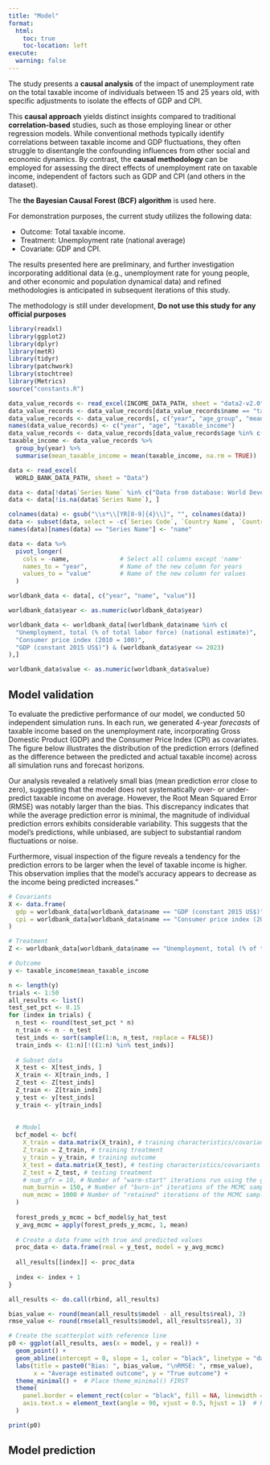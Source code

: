 ```yaml
---
title: "Model"
format: 
  html:
    toc: true
    toc-location: left
execute:
  warning: false
---
```


The study presents a **causal analysis** of the impact of unemployment rate on the total taxable income of individuals between 15 and 25 years old, with specific adjustments to isolate the effects of GDP and CPI.

This **causal approach** yields distinct insights compared to traditional **correlation-based** studies, such as those employing linear or other regression models. While conventional methods typically identify correlations between taxable income and GDP fluctuations, they often struggle to disentangle the confounding influences from other social and economic dynamics. By contrast, the **causal methodology** can be employed for assessing the direct effects of unemployment rate on taxable income, independent of factors such as GDP and CPI (and others in the dataset).

The **the Bayesian Causal Forest (BCF) algorithm** is used here.

For demonstration purposes, the current study utilizes the following data:

- Outcome: Total taxable income.
- Treatment: Unemployment rate (national average)
- Covariate: GDP and CPI.

The results presented here are preliminary, and further investigation incorporating additional data (e.g., unemployment rate for young people, and other economic and population dynamical data) and refined methodologies is anticipated in subsequent iterations of this study.

The methodology is still under development, **Do not use this study for any official purposes**

```r
library(readxl)
library(ggplot2)
library(dplyr)
library(metR)
library(tidyr)
library(patchwork)
library(stochtree)
library(Metrics)
source("constants.R")
```

```r
data_value_records <- read_excel(INCOME_DATA_PATH, sheet = "data2-v2.0", skip=1)
data_value_records <- data_value_records[data_value_records$name == "taxable_income", ]
data_value_records <- data_value_records[, c("year", "age_group", "mean_value_rr3")]
names(data_value_records) <- c("year", "age", "taxable_income")
data_value_records <- data_value_records[data_value_records$age %in% c("[15,20)", "[20,25)"), ]
taxable_income <- data_value_records %>%
  group_by(year) %>%
  summarise(mean_taxable_income = mean(taxable_income, na.rm = TRUE))
```

```r
data <- read_excel(
  WORLD_BANK_DATA_PATH, sheet = "Data")

data <- data[!data$`Series Name` %in% c("Data from database: World Development Indicators", "Last Updated: 04/15/2025"  ), ]
data <- data[!is.na(data$`Series Name`), ]

colnames(data) <- gsub("\\s*\\[YR[0-9]{4}\\]", "", colnames(data))
data <- subset(data, select = -c(`Series Code`, `Country Name`, `Country Code`))
names(data)[names(data) == "Series Name"] <- "name"

data <- data %>%
  pivot_longer(
    cols = -name,              # Select all columns except 'name'
    names_to = "year",         # Name of the new column for years
    values_to = "value"        # Name of the new column for values
  )

worldbank_data <- data[, c("year", "name", "value")]

worldbank_data$year <- as.numeric(worldbank_data$year)

worldbank_data <- worldbank_data[(worldbank_data$name %in% c(
  "Unemployment, total (% of total labor force) (national estimate)",
  "Consumer price index (2010 = 100)", 
  "GDP (constant 2015 US$)") & (worldbank_data$year <= 2023)
),]

worldbank_data$value <- as.numeric(worldbank_data$value)

```

## Model validation

To evaluate the predictive performance of our model, we conducted 50 independent simulation runs. In each run, we generated 4-year _forecasts_ of taxable income based on the unemployment rate, incorporating Gross Domestic Product (GDP) and the Consumer Price Index (CPI) as covariates. The figure below illustrates the distribution of the prediction errors (defined as the difference between the predicted and actual taxable income) across all simulation runs and forecast horizons.

Our analysis revealed a relatively small bias (mean prediction error close to zero), suggesting that the model does not systematically over- or under-predict taxable income on average. However, the Root Mean Squared Error (RMSE) was notably larger than the bias. This discrepancy indicates that while the average prediction error is minimal, the magnitude of individual prediction errors exhibits considerable variability. This suggests that the model's predictions, while unbiased, are subject to substantial random fluctuations or noise.

Furthermore, visual inspection of the figure reveals a tendency for the prediction errors to be larger when the level of taxable income is higher. This observation implies that the model's accuracy appears to decrease as the income being predicted increases."

```r
# Covariants
X <- data.frame(
  gdp = worldbank_data[worldbank_data$name == "GDP (constant 2015 US$)",]$value,
  cpi = worldbank_data[worldbank_data$name == "Consumer price index (2010 = 100)",]$value
)

# Treatment
Z <- worldbank_data[worldbank_data$name == "Unemployment, total (% of total labor force) (national estimate)",]$value

# Outcome
y <- taxable_income$mean_taxable_income

n <- length(y)
trials <- 1:50
all_results <- list()
test_set_pct <- 0.15
for (index in trials) {
  n_test <- round(test_set_pct * n)
  n_train <- n - n_test
  test_inds <- sort(sample(1:n, n_test, replace = FALSE))
  train_inds <- (1:n)[!((1:n) %in% test_inds)]
  
  # Subset data
  X_test <- X[test_inds, ]
  X_train <- X[train_inds, ]
  Z_test <- Z[test_inds]
  Z_train <- Z[train_inds]
  y_test <- y[test_inds]
  y_train <- y[train_inds]
  
  
  # Model
  bcf_model <- bcf(
    X_train = data.matrix(X_train), # training characteristics/covariants
    Z_train = Z_train, # training treatment
    y_train = y_train, # training outcome
    X_test = data.matrix(X_test), # testing characteristics/covariants
    Z_test = Z_test, # testing treatment
    # num_gfr = 10, # Number of "warm-start" iterations run using the grow-from-root algorithm (He and Hahn, 2021).
    num_burnin = 150, # Number of "burn-in" iterations of the MCMC sampler. Defaults to 0. Ignored if num_gfr > 0.
    num_mcmc = 1000 # Number of "retained" iterations of the MCMC sampler. Defaults to 100. If this is set to 0, GFR (XBART) samples will be retained.
  )
  
  forest_preds_y_mcmc = bcf_model$y_hat_test
  y_avg_mcmc = apply(forest_preds_y_mcmc, 1, mean)
  
  # Create a data frame with true and predicted values
  proc_data <- data.frame(real = y_test, model = y_avg_mcmc)
  
  all_results[[index]] <- proc_data
  
  index <- index + 1
}

all_results <- do.call(rbind, all_results)

bias_value <- round(mean(all_results$model - all_results$real), 3)
rmse_value <- round(rmse(all_results$model, all_results$real), 3)

# Create the scatterplot with reference line
p0 <- ggplot(all_results, aes(x = model, y = real)) +
  geom_point() +
  geom_abline(intercept = 0, slope = 1, color = "black", linetype = "dashed") +
  labs(title = paste0("Bias: ", bias_value, "\nRMSE: ", rmse_value), 
       x = "Average estimated outcome", y = "True outcome") +
  theme_minimal() +  # Place theme_minimal() FIRST
  theme(
    panel.border = element_rect(color = "black", fill = NA, linewidth = 1.5),
    axis.text.x = element_text(angle = 90, vjust = 0.5, hjust = 1)  # Rotate x-tick labels
  )

print(p0)
```

## Model prediction

  